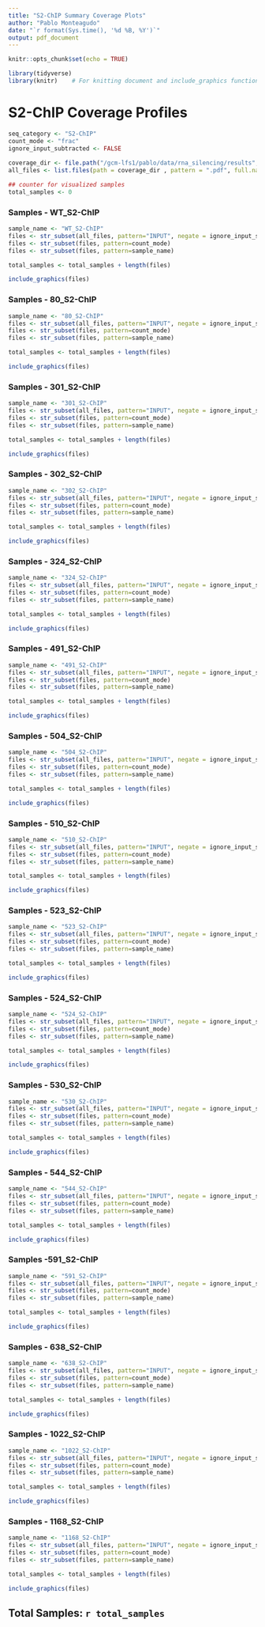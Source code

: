 ```yaml
---
title: "S2-ChIP Summary Coverage Plots"
author: "Pablo Monteagudo"
date: "`r format(Sys.time(), '%d %B, %Y')`"
output: pdf_document
---
```


```r
knitr::opts_chunk$set(echo = TRUE)

library(tidyverse)
library(knitr)    # For knitting document and include_graphics function
```

\newpage

# S2-ChIP Coverage Profiles

```r
seq_category <- "S2-ChIP"
count_mode <- "frac"
ignore_input_subtracted <- FALSE
  
coverage_dir <- file.path("/gcm-lfs1/pablo/data/rna_silencing/results", seq_category, "coverage")
all_files <- list.files(path = coverage_dir , pattern = ".pdf", full.names = TRUE, recursive = TRUE)

## counter for visualized samples
total_samples <- 0
```


### Samples - WT_S2-ChIP

```r

sample_name <- "WT_S2-ChIP"
files <- str_subset(all_files, pattern="INPUT", negate = ignore_input_subtracted)
files <- str_subset(files, pattern=count_mode)
files <- str_subset(files, pattern=sample_name)

total_samples <- total_samples + length(files)

include_graphics(files)
```

### Samples - 80_S2-ChIP

```r

sample_name <- "80_S2-ChIP"
files <- str_subset(all_files, pattern="INPUT", negate = ignore_input_subtracted)
files <- str_subset(files, pattern=count_mode)
files <- str_subset(files, pattern=sample_name)

total_samples <- total_samples + length(files)

include_graphics(files)
```


### Samples - 301_S2-ChIP

```r

sample_name <- "301_S2-ChIP"
files <- str_subset(all_files, pattern="INPUT", negate = ignore_input_subtracted)
files <- str_subset(files, pattern=count_mode)
files <- str_subset(files, pattern=sample_name)

total_samples <- total_samples + length(files)

include_graphics(files)
```

### Samples - 302_S2-ChIP

```r

sample_name <- "302_S2-ChIP"
files <- str_subset(all_files, pattern="INPUT", negate = ignore_input_subtracted)
files <- str_subset(files, pattern=count_mode)
files <- str_subset(files, pattern=sample_name)

total_samples <- total_samples + length(files)

include_graphics(files)
```

### Samples - 324_S2-ChIP

```r

sample_name <- "324_S2-ChIP"
files <- str_subset(all_files, pattern="INPUT", negate = ignore_input_subtracted)
files <- str_subset(files, pattern=count_mode)
files <- str_subset(files, pattern=sample_name)

total_samples <- total_samples + length(files)

include_graphics(files)
```

\newpage

### Samples - 491_S2-ChIP

```r

sample_name <- "491_S2-ChIP"
files <- str_subset(all_files, pattern="INPUT", negate = ignore_input_subtracted)
files <- str_subset(files, pattern=count_mode)
files <- str_subset(files, pattern=sample_name)

total_samples <- total_samples + length(files)

include_graphics(files)
```

\newpage

### Samples - 504_S2-ChIP

```r

sample_name <- "504_S2-ChIP"
files <- str_subset(all_files, pattern="INPUT", negate = ignore_input_subtracted)
files <- str_subset(files, pattern=count_mode)
files <- str_subset(files, pattern=sample_name)

total_samples <- total_samples + length(files)

include_graphics(files)
```

### Samples - 510_S2-ChIP

```r

sample_name <- "510_S2-ChIP"
files <- str_subset(all_files, pattern="INPUT", negate = ignore_input_subtracted)
files <- str_subset(files, pattern=count_mode)
files <- str_subset(files, pattern=sample_name)

total_samples <- total_samples + length(files)

include_graphics(files)
```

### Samples - 523_S2-ChIP

```r

sample_name <- "523_S2-ChIP"
files <- str_subset(all_files, pattern="INPUT", negate = ignore_input_subtracted)
files <- str_subset(files, pattern=count_mode)
files <- str_subset(files, pattern=sample_name)

total_samples <- total_samples + length(files)

include_graphics(files)
```

### Samples - 524_S2-ChIP

```r

sample_name <- "524_S2-ChIP"
files <- str_subset(all_files, pattern="INPUT", negate = ignore_input_subtracted)
files <- str_subset(files, pattern=count_mode)
files <- str_subset(files, pattern=sample_name)

total_samples <- total_samples + length(files)

include_graphics(files)
```

### Samples - 530_S2-ChIP

```r

sample_name <- "530_S2-ChIP"
files <- str_subset(all_files, pattern="INPUT", negate = ignore_input_subtracted)
files <- str_subset(files, pattern=count_mode)
files <- str_subset(files, pattern=sample_name)

total_samples <- total_samples + length(files)

include_graphics(files)
```

### Samples - 544_S2-ChIP

```r

sample_name <- "544_S2-ChIP"
files <- str_subset(all_files, pattern="INPUT", negate = ignore_input_subtracted)
files <- str_subset(files, pattern=count_mode)
files <- str_subset(files, pattern=sample_name)

total_samples <- total_samples + length(files)

include_graphics(files)
```

### Samples -591_S2-ChIP

```r

sample_name <- "591_S2-ChIP"
files <- str_subset(all_files, pattern="INPUT", negate = ignore_input_subtracted)
files <- str_subset(files, pattern=count_mode)
files <- str_subset(files, pattern=sample_name)

total_samples <- total_samples + length(files)

include_graphics(files)
```

### Samples - 638_S2-ChIP

```r

sample_name <- "638_S2-ChIP"
files <- str_subset(all_files, pattern="INPUT", negate = ignore_input_subtracted)
files <- str_subset(files, pattern=count_mode)
files <- str_subset(files, pattern=sample_name)

total_samples <- total_samples + length(files)

include_graphics(files)
```


### Samples - 1022_S2-ChIP

```r

sample_name <- "1022_S2-ChIP"
files <- str_subset(all_files, pattern="INPUT", negate = ignore_input_subtracted)
files <- str_subset(files, pattern=count_mode)
files <- str_subset(files, pattern=sample_name)

total_samples <- total_samples + length(files)

include_graphics(files)
```

### Samples - 1168_S2-ChIP

```r

sample_name <- "1168_S2-ChIP"
files <- str_subset(all_files, pattern="INPUT", negate = ignore_input_subtracted)
files <- str_subset(files, pattern=count_mode)
files <- str_subset(files, pattern=sample_name)

total_samples <- total_samples + length(files)

include_graphics(files)
```

## Total Samples: `r total_samples`